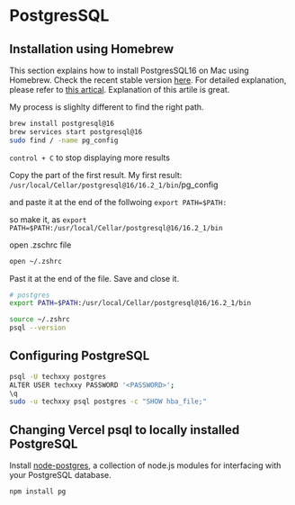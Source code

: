 # PostgresSQL

## Installation using Homebrew
This section explains how to install PostgresSQL16 on Mac using Homebrew. Check the recent stable version [here](https://www.postgresql.org/download/macosx/). For detailed explanation, please refer to [this artical](https://medium.com/@abhinavsinha_/download-and-configure-postgresql16-on-macos-d41dc49217b6). Explanation of this artile is great.

My process is slighlty different to find the right path.

```zsh
brew install postgresql@16
brew services start postgresql@16
sudo find / -name pg_config
```
``control + C`` to stop displaying more results

Copy the part of the first result. My first result:
``/usr/local/Cellar/postgresql@16/16.2_1/bin``/pg_config

and paste it at the end of the follwoing 
``export PATH=$PATH:``

so make it, as ``export PATH=$PATH:/usr/local/Cellar/postgresql@16/16.2_1/bin``

open .zschrc file
```zsh copy
open ~/.zshrc
```
Past it at the end of the file. 
Save and close it. 
``` zsh filename=".zshrc"
# postgres
export PATH=$PATH:/usr/local/Cellar/postgresql@16/16.2_1/bin
````


``` zsh
source ~/.zshrc
psql --version
```

## Configuring PostgreSQL

``` zsh
psql -U techxxy postgres
ALTER USER techxxy PASSWORD '<PASSWORD>';
\q
sudo -u techxxy psql postgres -c "SHOW hba_file;"
```



## Changing Vercel psql to locally installed PostgreSQL

Install [node-postgres](https://node-postgres.com), a collection of node.js modules for interfacing with your PostgreSQL database.

``` zsh
npm install pg
```